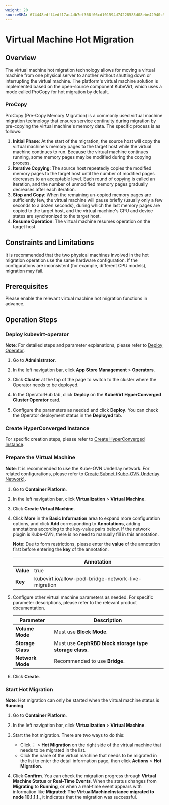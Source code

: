 ```yaml
---
weight: 20
sourceSHA: 674448edff4edf17ac4db7ef368f06cd101594d74228585d08ebe42940c92b49
---
```


# Virtual Machine Hot Migration

## Overview

The virtual machine hot migration technology allows for moving a virtual machine from one physical server to another without shutting down or interrupting the virtual machine. The platform's virtual machine solution is implemented based on the open-source component KubeVirt, which uses a mode called ProCopy for hot migration by default.

### ProCopy

ProCopy (Pre-Copy Memory Migration) is a commonly used virtual machine migration technology that ensures service continuity during migration by pre-copying the virtual machine's memory data. The specific process is as follows:

1. **Initial Phase**: At the start of the migration, the source host will copy the virtual machine's memory pages to the target host while the virtual machine continues to run. Because the virtual machine continues running, some memory pages may be modified during the copying process.
2. **Iterative Copying**: The source host repeatedly copies the modified memory pages to the target host until the number of modified pages decreases to an acceptable level. Each round of copying is called an iteration, and the number of unmodified memory pages gradually decreases after each iteration.
3. **Stop and Copy**: When the remaining un-copied memory pages are sufficiently few, the virtual machine will pause briefly (usually only a few seconds to a dozen seconds), during which the last memory pages are copied to the target host, and the virtual machine's CPU and device states are synchronized to the target host.
4. **Resume Operation**: The virtual machine resumes operation on the target host.

## Constraints and Limitations

It is recommended that the two physical machines involved in the hot migration operation use the same hardware configuration. If the configurations are inconsistent (for example, different CPU models), migration may fail.

## Prerequisites

Please enable the relevant virtual machine hot migration functions in advance.

## Operation Steps

### Deploy kubevirt-operator

**Note**: For detailed steps and parameter explanations, please refer to [Deploy Operator]().

1. Go to **Administrator**.

2. In the left navigation bar, click **App Store Management** > **Operators**.

3. Click **Cluster** at the top of the page to switch to the cluster where the Operator needs to be deployed.

4. In the OperatorHub tab, click **Deploy** on the **KubeVirt HyperConverged Cluster Operator** card.

5. Configure the parameters as needed and click **Deploy**. You can check the Operator deployment status in the **Deployed** tab.

### Create HyperConverged Instance

For specific creation steps, please refer to [Create HyperConverged Instance](../../installation.mdx#creating-a-hyperconverged-instance).

### Prepare the Virtual Machine

**Note**: It is recommended to use the Kube-OVN Underlay network. For related configurations, please refer to [Create Subnet (Kube-OVN Underlay Network)](/configure/networking/functions/configure_subnet.mdx#kube_ovn_underlay_network).

1. Go to **Container Platform**.

2. In the left navigation bar, click **Virtualization** > **Virtual Machine**.

3. Click **Create Virtual Machine**.

4. Click **More** in the **Basic Information** area to expand more configuration options, and click **Add** corresponding to **Annotations**, adding annotations according to the key-value pairs below. If the network plugin is Kube-OVN, there is no need to manually fill in this annotation.

   **Note**: Due to form restrictions, please enter the **value** of the annotation first before entering the **key** of the annotation.

   |           | Annotation                                          |
   | --------- | --------------------------------------------------- |
   | **Value** | true                                                |
   | **Key**   | kubevirt.io/allow-pod-bridge-network-live-migration |

5. Configure other virtual machine parameters as needed. For specific parameter descriptions, please refer to the relevant product documentation.

   | Parameter         | Description                                            |
   | ----------------- | ------------------------------------------------------ |
   | **Volume Mode**   | Must use **Block Mode**.                               |
   | **Storage Class** | Must use **CephRBD block storage type storage class**. |
   | **Network Mode**  | Recommended to use **Bridge**.                         |

6. Click **Create**.

### Start Hot Migration

**Note**: Hot migration can only be started when the virtual machine status is **Running**.

1. Go to **Container Platform**.

2. In the left navigation bar, click **Virtualization** > **Virtual Machine**.

3. Start the hot migration. There are two ways to do this:

   - Click ⋮ > **Hot Migration** on the right side of the virtual machine that needs to be migrated in the list.
   - Click the name of the virtual machine that needs to be migrated in the list to enter the detail information page, then click **Actions** > **Hot Migration**.

4. Click **Confirm**. You can check the migration progress through **Virtual Machine Status** or **Real-Time Events**. When the status changes from **Migrating** to **Running**, or when a real-time event appears with information like **Migrated: The VirtualMachineInstance migrated to node 10.1.1.1.**, it indicates that the migration was successful.
